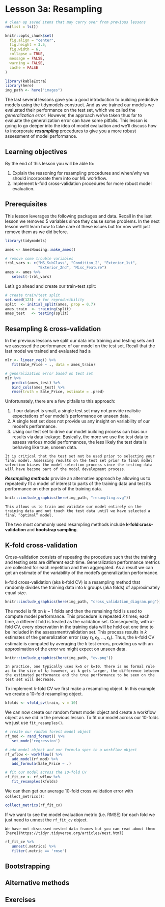 # Lesson 3a: Resampling

```r
# clean up saved items that may carry over from previous lessons
rm(list = ls())

knitr::opts_chunk$set(
  fig.align = "center",
  fig.height = 3.5,
  fig.width = 6,
  collapse = TRUE,
  message = FALSE,
  warning = FALSE,
  cache = FALSE
)

library(kableExtra)
library(here)
img_path <- here("images")
```

The last several lessons gave you a good introduction to building predictive models using the tidymodels construct. And as we trained our models we evaluated their performance on the test set, which we called the _generalization error_. However, the approach we've taken thus far to evaluate the generalization error can have some pitfalls. This lesson is going to go deeper into the idea of model evaluation and we’ll discuss how to incorporate ___resampling___ procedures to give you a more robust assessment of model performance. 

## Learning objectives

By the end of this lesson you will be able to:

1. Explain the reasoning for resampling procedures and when/why we should incorporate them into our ML workflow.
2. Implement _k_-fold cross-validation procedures for more robust model evaluation.

## Prerequisites

This lesson leverages the following packages and data. Recall in the last lesson we removed 5 variables since they cause some problems.  In the next lesson we'll learn how to take care of these issues but for now we'll just remove them as we did before.

```r
library(tidymodels)

ames <- AmesHousing::make_ames()

# remove some trouble variables
trbl_vars <- c("MS_SubClass", "Condition_2", "Exterior_1st", 
               "Exterior_2nd", "Misc_Feature")
ames <- ames %>%
   select(-trbl_vars)
```

Let's go ahead and create our train-test split:

```r
# create train/test split
set.seed(123)  # for reproducibility
split  <- initial_split(ames, prop = 0.7)
ames_train  <- training(split)
ames_test   <- testing(split)
```

## Resampling & cross-validation

In the previous lessons we split our data into training and testing sets and we assessed the performance of our model on the test set. Recall that the last model we trained and evaluated had a 

```r
mlr <- linear_reg() %>%
   fit(Sale_Price ~ ., data = ames_train) 

# generalization error based on test set
mlr %>%
   predict(ames_test) %>%
   bind_cols(ames_test) %>%
   rmse(truth = Sale_Price, estimate = .pred)
```




Unfortunately, there are a few pitfalls to this approach:

1. If our dataset is small, a single test set may not provide realistic expectations of our model’s performance on unseen data.
2. A single test set does not provide us any insight on variability of our model’s performance.
3. Using our test set to drive our model building process can bias our results via data leakage. Basically, the more we use the test data to assess various model performances, the less likely the test data is behaving like true, unseen data.

```block
It is critical that the test set not be used prior to selecting your final model. Assessing results on the test set prior to final model selection biases the model selection process since the testing data will have become part of the model development process.

```

___Resampling methods___ provide an alternative approach by allowing us to repeatedly fit a model of interest to parts of the training data and test its performance on other parts of the training data.

```r
knitr::include_graphics(here(img_path, "resampling.svg"))
```

```block
This allows us to train and validate our model entirely on the training data and not touch the test data until we have selected a final “optimal” model.
```

The two most commonly used resampling methods include **k-fold cross-validation** and **bootstrap sampling**.

## K-fold cross-validation

Cross-validation consists of repeating the procedure such that the training and testing sets are different each time. Generalization performance metrics are collected for each repetition and then aggregated. As a result we can get an estimate of the variability of the model’s generalization performance.

k-fold cross-validation (aka k-fold CV) is a resampling method that randomly divides the training data into *k* groups (aka folds) of approximately equal size.

```r
knitr::include_graphics(here(img_path, "cross_validation_diagram.png"))
```

The model is fit on $k-1$ folds and then the remaining fold is used to compute model performance.  This procedure is repeated _k_ times; each time, a different fold is treated as the validation set. Consequently, with _k_-fold CV, every observation in the training data will be held out one time to be included in the assessment/validation set. This process results in _k_ estimates of the generalization error (say $\epsilon_1, \epsilon_2, \dots, \epsilon_k$). Thus, the _k_-fold CV estimate is computed by averaging the _k_ test errors, providing us with an approximation of the error we might expect on unseen data.

```r
knitr::include_graphics(here(img_path, "cv.png"))
```

```block
In practice, one typically uses k=5 or k=10. There is no formal rule as to the size of k; however, as k gets larger, the difference between the estimated performance and the true performance to be seen on the test set will decrease.
```

To implement k-fold CV we first make a resampling object. In this example we create a 10-fold resampling object.

```r
kfolds <- vfold_cv(train, v = 10)
```

We can now create our random forest model object and create a workflow object as we did in the previous lesson. To fit our model across our 10-folds we just use `fit_resamples()`.

```r
# create our random forest model object
rf_mod <- rand_forest() %>%
   set_mode('regression')

# add model object and our formula spec to a workflow object
rf_wflow <- workflow() %>% 
   add_model(rf_mod) %>%
   add_formula(Sale_Price ~ .)

# fit our model across the 10-fold CV
rf_fit_cv <- rf_wflow %>%
   fit_resamples(kfolds)
```

We can then get our average 10-fold cross validation error with `collect_metrics()`:

```r
collect_metrics(rf_fit_cv)
```

If we want to see the model evaluation metric (i.e. RMSE) for each fold we just need to unnest the `rf_fit_cv` object. 

```block
We have not discussed nested data frames but you can read about them [here](https://tidyr.tidyverse.org/articles/nest.html) 
```

```r
rf_fit_cv %>% 
   unnest(.metrics) %>%
   filter(.metric == 'rmse')
```

## Bootstrapping


## Alternative methods


## Exercises
